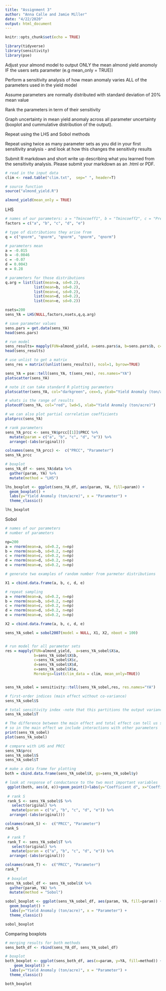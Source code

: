 ```yaml
---
title: "Assignment 3"
author: "Anna Calle and Jamie Miller"
date: "4/22/2020"
output: html_document
---
```


```r
knitr::opts_chunk$set(echo = TRUE)

library(tidyverse)
library(sensitivity)
library(pse)
```

Adjust your almond model to output ONLY the mean almond yield anomoly IF the users sets parameter (e.g mean_only = TRUE))

Perform a sensitivity analysis of how mean anomaly varies ALL of the parameters used in the yield model  

Assume parameters are normally distributed with standard deviation of 20% mean value

Rank the parameters in term of their sensitivity

Graph uncertainty in mean yield anomaly across all parameter uncertainty (boxplot and cummulative distribution of the output).

Repeat using the LHS and Sobol methods

Repeat using twice as many parameter sets as you did in your first sensitivity analysis - and look at how this changes the sensitivity results

Submit R markdown and short write up describing what you learned from the sensitivity analysis. Please submit your markdown as an .html or PDF. 

```r
# read in the input data
clim <- read.table("clim.txt",  sep=" ", header=T)

# source function
source("almond_yield.R")

almond_yield(mean_only = TRUE)
```


LHS
```r
# names of our parameters: a = "Tmincoeff1", b = "Tmincoeff2", c = "Precipcoeff1", d = "Precipcoeff2", e = "Intercept"
factors = c("a", "b", "c", "d", "e")

# type of distributions they arise from
q = c("qnorm", "qnorm", "qnorm", "qnorm", "qnorm")

# parameters mean
a = -0.015
b = -0.0046
c = -0.07
d = 0.0043
e = 0.28

# parameters for those distributions
q.arg = list(list(mean=a, sd=0.2),
             list(mean=b, sd=0.2),
             list(mean=c, sd=0.2),
             list(mean=d, sd=0.2),
             list(mean=e, sd=0.2))

nsets=200
sens_YA = LHS(NULL,factors,nsets,q,q.arg)

# save parameter values
sens.pars = get.data(sens_YA)
head(sens.pars)
```

```r
# run model
sens_results= mapply(FUN=almond_yield, a=sens.pars$a, b=sens.pars$b, c=sens.pars$c, d=sens.pars$d, e=sens.pars$e, MoreArgs=list(clim_data = clim, mean_only=TRUE))
head(sens_results)

# use unlist to get a matrix
sens_res = matrix((unlist(sens_results)), ncol=1, byrow=TRUE)

sens_YA = pse::tell(sens_YA, t(sens_res), res.names="YA")
plotscatter(sens_YA)

# note it can take standard R plotting parameters
plotscatter(sens_YA, col="darkgreen", cex=5, ylab="Yield Anomaly (ton/acre)")

# whats is the range of results
plotecdf(sens_YA, col="red", lwd=5, xlab="Yield Anomaly (ton/acre)")

# we can also plot partial correlation coefficients
plotprcc(sens_YA)

# rank parameters
sens_YA_prcc <- sens_YA$prcc[[1]]$PRCC %>%
  mutate(param = c("a", "b", "c", "d", "e")) %>% 
  arrange(-(abs(original)))

colnames(sens_YA_prcc) <-  c("PRCC", "Parameter")
sens_YA_prcc

# boxplot
sens_YA_df <- sens_YA$data %>%
  gather(param, YA) %>% 
  mutate(method = "LHS")

lhs_boxplot <- ggplot(sens_YA_df, aes(param, YA, fill=param)) +
  geom_boxplot() + 
  labs(y="Yield Anomaly (ton/acre)", x = "Parameter") +
  theme_classic()

lhs_boxplot

```

Sobol

```r
# names of our parameters
# number of parameters 

np=200
a = rnorm(mean=a, sd=0.2, n=np)
b = rnorm(mean=b, sd=0.2, n=np)
c = rnorm(mean=c, sd=0.2, n=np)
d = rnorm(mean=d, sd=0.2, n=np)
e = rnorm(mean=e, sd=0.2, n=np)

# generate two examples of random number from parmeter distributions

X1 = cbind.data.frame(a, b, c, d, e)

# repeat sampling
a = rnorm(mean=a, sd=0.2, n=np)
b = rnorm(mean=b, sd=0.2, n=np)
c = rnorm(mean=c, sd=0.2, n=np)
d = rnorm(mean=d, sd=0.2, n=np)
e = rnorm(mean=e, sd=0.2, n=np)

X2 = cbind.data.frame(a, b, c, d, e)

sens_YA_sobel = sobol2007(model = NULL, X1, X2, nboot = 100)


# run model for all parameter sets
res = mapply(FUN=almond_yield,  a=sens_YA_sobel$X$a,
             b=sens_YA_sobel$X$b,
             c=sens_YA_sobel$X$c,
             d=sens_YA_sobel$X$d,
             e=sens_YA_sobel$X$e,
             MoreArgs=list(clim_data = clim, mean_only=TRUE))


sens_YA_sobel = sensitivity::tell(sens_YA_sobel,res, res.names="YA")

# first-order indices (main effect without co-variance)
sens_YA_sobel$S

# total sensitivity index -note that this partitions the output variance - so values sum to 1
sens_YA_sobel$T

# The difference between the main effect and total effect can tell us something about how the parameter influences results
# so in the main effect we include interactions with other parameters
print(sens_YA_sobel)
plot(sens_YA_sobel)

# compare with LHS and PRCC
sens_YA$prcc
sens_YA_sobel$S
sens_YA_sobel$T

# make a data frame for plotting
both = cbind.data.frame(sens_YA_sobel$X, gs=sens_YA_sobel$y)

# look at response of conductance to the two most important variables
 ggplot(both, aes(d, e))+geom_point()+labs(y="Coefficient d", x="Coefficient e")
 
 # rank S
 rank_S <- sens_YA_sobel$S %>%
   select(original) %>% 
   mutate(param = c("a", "b", "c", "d", "e")) %>% 
  arrange(-(abs(original)))

colnames(rank_S) <-  c("PRCC", "Parameter")
rank_S

 # rank T
 rank_T <- sens_YA_sobel$T %>%
   select(original) %>% 
   mutate(param = c("a", "b", "c", "d", "e")) %>% 
  arrange(-(abs(original)))

colnames(rank_T) <-  c("PRCC", "Parameter")
rank_T
 
 # boxplot
sens_YA_sobel_df <- sens_YA_sobel$X %>%
  gather(param, YA) %>% 
  mutate(method = "Sobol")

sobol_boxplot <- ggplot(sens_YA_sobel_df, aes(param, YA, fill=param)) +
  geom_boxplot() + 
  labs(y="Yield Anomaly (ton/acre)", x = "Parameter") +
  theme_classic()

sobol_boxplot

```

Comparing boxplots
```r
# merging results for both methods 
sens_both_df <- rbind(sens_YA_df, sens_YA_sobel_df)

# boxplot
both_boxplot <- ggplot(sens_both_df, aes(x=param, y=YA, fill=method)) + 
    geom_boxplot() + 
  labs(y="Yield Anomaly (ton/acre)", x = "Parameter") +
  theme_classic()

both_boxplot
```






